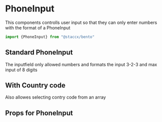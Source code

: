 
<Meta title="Components|Forms/Input/PhoneInput" component={PhoneInput}/>


# PhoneInput
This components controlls user input so that they can only enter numbers with the format of a PhoneInput

```javascript
import {PhoneInput} from "@staccx/bento"
```

## Standard PhoneInput
The inputfield only allowed numbers and formats the input 3-2-3 and max input of 8 digits

<Preview>
  <Story name="Standard">
   <PhoneInput id="9852145" />
  </Story>
</Preview>


## With Country code
Also allowes selecting contry code from an array



## Props for PhoneInput
<Props of={PhoneInput} />
